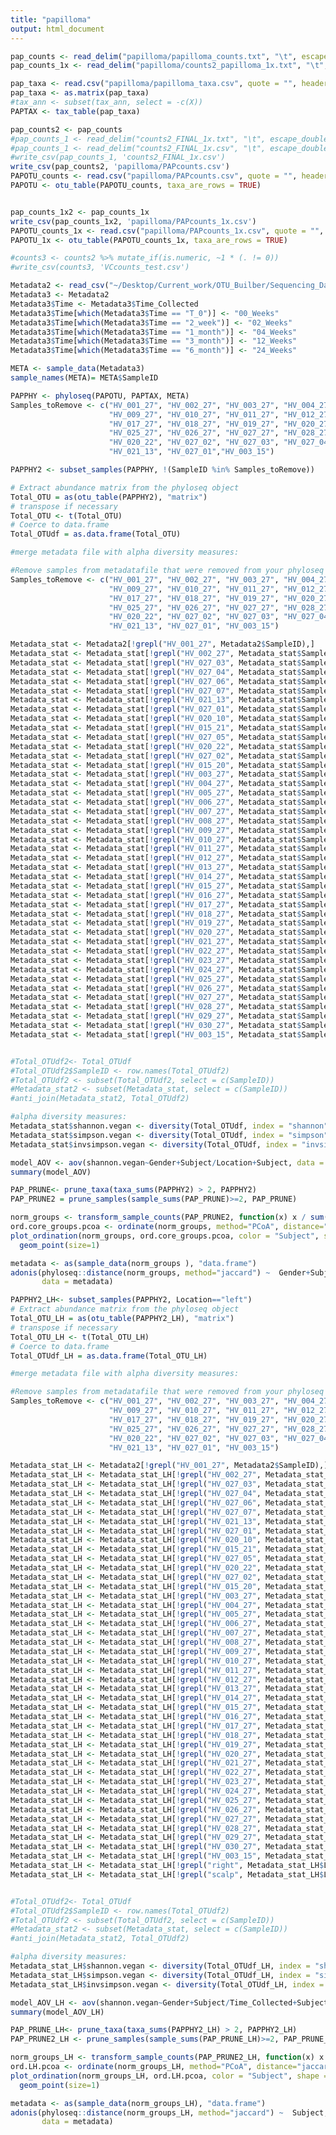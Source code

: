 ```yaml
---
title: "papilloma"
output: html_document
---
```


```r
pap_counts <- read_delim("papilloma/papilloma_counts.txt", "\t", escape_double = FALSE, trim_ws = TRUE)
pap_counts_1x <- read_delim("papilloma/counts2_papilloma_1x.txt", "\t", escape_double = FALSE, trim_ws = TRUE)
```


```r
pap_taxa <- read.csv("papilloma/papilloma_taxa.csv", quote = "", header = TRUE, stringsAsFactors = FALSE, row.names = 1)
pap_taxa <- as.matrix(pap_taxa)
#tax_ann <- subset(tax_ann, select = -c(X))
PAPTAX <- tax_table(pap_taxa)
```

```r
pap_counts2 <- pap_counts
#pap_counts_1 <- read_delim("counts2_FINAL_1x.txt", "\t", escape_double = FALSE, trim_ws = TRUE)
#pap_counts_1 <- read_delim("counts2_FINAL_1x.csv", "\t", escape_double = FALSE, trim_ws = TRUE)
#write_csv(pap_counts_1, 'counts2_FINAL_1x.csv')
write_csv(pap_counts2, 'papilloma/PAPcounts.csv')
PAPOTU_counts <- read.csv("papilloma/PAPcounts.csv", quote = "", header = TRUE, stringsAsFactors = FALSE, row.names = 1)
PAPOTU <- otu_table(PAPOTU_counts, taxa_are_rows = TRUE)


pap_counts_1x2 <- pap_counts_1x
write_csv(pap_counts_1x2, 'papilloma/PAPcounts_1x.csv')
PAPOTU_counts_1x <- read.csv("papilloma/PAPcounts_1x.csv", quote = "", header = TRUE, stringsAsFactors = FALSE, row.names = 1)
PAPOTU_1x <- otu_table(PAPOTU_counts_1x, taxa_are_rows = TRUE)

#counts3 <- counts2 %>% mutate_if(is.numeric, ~1 * (. != 0))
#write_csv(counts3, 'VCcounts_test.csv')
```

```r
Metadata2 <- read_csv("~/Desktop/Current_work/OTU_Builber/Sequencing_Data_Info_Sheet3.csv")
Metadata3 <- Metadata2
Metadata3$Time <- Metadata3$Time_Collected
Metadata3$Time[which(Metadata3$Time == "T_0")] <- "00_Weeks"
Metadata3$Time[which(Metadata3$Time == "2_week")] <- "02_Weeks"
Metadata3$Time[which(Metadata3$Time == "1_month")] <- "04_Weeks"
Metadata3$Time[which(Metadata3$Time == "3_month")] <- "12_Weeks"
Metadata3$Time[which(Metadata3$Time == "6_month")] <- "24_Weeks"

META <- sample_data(Metadata3)
sample_names(META)= META$SampleID
```

```r
PAPPHY <- phyloseq(PAPOTU, PAPTAX, META)
Samples_toRemove <- c("HV_001_27", "HV_002_27", "HV_003_27", "HV_004_27", "HV_005_27", "HV_006_27", "HV_007_27", "HV_008_27",
                      "HV_009_27", "HV_010_27", "HV_011_27", "HV_012_27", "HV_013_27", "HV_014_27", "HV_015_27", "HV_016_27",
                      "HV_017_27", "HV_018_27", "HV_019_27", "HV_020_27", "HV_021_27", "HV_022_27", "HV_023_27", "HV_024_27",
                      "HV_025_27", "HV_026_27", "HV_027_27", "HV_028_27", "HV_029_27", "HV_030_27", "HV_015_20", "HV_015_21", 
                      "HV_020_22", "HV_027_02", "HV_027_03", "HV_027_04", "HV_027_05", "HV_027_06", "HV_027_07", "HV_020_10",
                      "HV_021_13", "HV_027_01","HV_003_15")

PAPPHY2 <- subset_samples(PAPPHY, !(SampleID %in% Samples_toRemove))
```

```r
# Extract abundance matrix from the phyloseq object
Total_OTU = as(otu_table(PAPPHY2), "matrix")
# transpose if necessary
Total_OTU <- t(Total_OTU)
# Coerce to data.frame
Total_OTUdf = as.data.frame(Total_OTU)

#merge metadata file with alpha diversity measures:

#Remove samples from metadatafile that were removed from your phyloseq object (ie control samples, repeated samples, and other samples that are of other persons you are not using in this data set (P33, >P43))
Samples_toRemove <- c("HV_001_27", "HV_002_27", "HV_003_27", "HV_004_27", "HV_005_27", "HV_006_27", "HV_007_27", "HV_008_27",
                      "HV_009_27", "HV_010_27", "HV_011_27", "HV_012_27", "HV_013_27", "HV_014_27", "HV_015_27", "HV_016_27",
                      "HV_017_27", "HV_018_27", "HV_019_27", "HV_020_27", "HV_021_27", "HV_022_27", "HV_023_27", "HV_024_27",
                      "HV_025_27", "HV_026_27", "HV_027_27", "HV_028_27", "HV_029_27", "HV_030_27", "HV_015_20", "HV_015_21", 
                      "HV_020_22", "HV_027_02", "HV_027_03", "HV_027_04", "HV_027_05", "HV_027_06", "HV_027_07", "HV_020_10",
                      "HV_021_13", "HV_027_01", "HV_003_15")

Metadata_stat <- Metadata2[!grepl("HV_001_27", Metadata2$SampleID),]
Metadata_stat <- Metadata_stat[!grepl("HV_002_27", Metadata_stat$SampleID),]
Metadata_stat <- Metadata_stat[!grepl("HV_027_03", Metadata_stat$SampleID),]
Metadata_stat <- Metadata_stat[!grepl("HV_027_04", Metadata_stat$SampleID),]
Metadata_stat <- Metadata_stat[!grepl("HV_027_06", Metadata_stat$SampleID),]
Metadata_stat <- Metadata_stat[!grepl("HV_027_07", Metadata_stat$SampleID),]
Metadata_stat <- Metadata_stat[!grepl("HV_021_13", Metadata_stat$SampleID),]
Metadata_stat <- Metadata_stat[!grepl("HV_027_01", Metadata_stat$SampleID),]
Metadata_stat <- Metadata_stat[!grepl("HV_020_10", Metadata_stat$SampleID),]
Metadata_stat <- Metadata_stat[!grepl("HV_015_21", Metadata_stat$SampleID),]
Metadata_stat <- Metadata_stat[!grepl("HV_027_05", Metadata_stat$SampleID),]
Metadata_stat <- Metadata_stat[!grepl("HV_020_22", Metadata_stat$SampleID),]
Metadata_stat <- Metadata_stat[!grepl("HV_027_02", Metadata_stat$SampleID),]
Metadata_stat <- Metadata_stat[!grepl("HV_015_20", Metadata_stat$SampleID),]
Metadata_stat <- Metadata_stat[!grepl("HV_003_27", Metadata_stat$SampleID),]
Metadata_stat <- Metadata_stat[!grepl("HV_004_27", Metadata_stat$SampleID),]
Metadata_stat <- Metadata_stat[!grepl("HV_005_27", Metadata_stat$SampleID),]
Metadata_stat <- Metadata_stat[!grepl("HV_006_27", Metadata_stat$SampleID),]
Metadata_stat <- Metadata_stat[!grepl("HV_007_27", Metadata_stat$SampleID),]
Metadata_stat <- Metadata_stat[!grepl("HV_008_27", Metadata_stat$SampleID),]
Metadata_stat <- Metadata_stat[!grepl("HV_009_27", Metadata_stat$SampleID),]
Metadata_stat <- Metadata_stat[!grepl("HV_010_27", Metadata_stat$SampleID),]
Metadata_stat <- Metadata_stat[!grepl("HV_011_27", Metadata_stat$SampleID),]
Metadata_stat <- Metadata_stat[!grepl("HV_012_27", Metadata_stat$SampleID),]
Metadata_stat <- Metadata_stat[!grepl("HV_013_27", Metadata_stat$SampleID),]
Metadata_stat <- Metadata_stat[!grepl("HV_014_27", Metadata_stat$SampleID),]
Metadata_stat <- Metadata_stat[!grepl("HV_015_27", Metadata_stat$SampleID),]
Metadata_stat <- Metadata_stat[!grepl("HV_016_27", Metadata_stat$SampleID),]
Metadata_stat <- Metadata_stat[!grepl("HV_017_27", Metadata_stat$SampleID),]
Metadata_stat <- Metadata_stat[!grepl("HV_018_27", Metadata_stat$SampleID),]
Metadata_stat <- Metadata_stat[!grepl("HV_019_27", Metadata_stat$SampleID),]
Metadata_stat <- Metadata_stat[!grepl("HV_020_27", Metadata_stat$SampleID),]
Metadata_stat <- Metadata_stat[!grepl("HV_021_27", Metadata_stat$SampleID),]
Metadata_stat <- Metadata_stat[!grepl("HV_022_27", Metadata_stat$SampleID),]
Metadata_stat <- Metadata_stat[!grepl("HV_023_27", Metadata_stat$SampleID),]
Metadata_stat <- Metadata_stat[!grepl("HV_024_27", Metadata_stat$SampleID),]
Metadata_stat <- Metadata_stat[!grepl("HV_025_27", Metadata_stat$SampleID),]
Metadata_stat <- Metadata_stat[!grepl("HV_026_27", Metadata_stat$SampleID),]
Metadata_stat <- Metadata_stat[!grepl("HV_027_27", Metadata_stat$SampleID),]
Metadata_stat <- Metadata_stat[!grepl("HV_028_27", Metadata_stat$SampleID),]
Metadata_stat <- Metadata_stat[!grepl("HV_029_27", Metadata_stat$SampleID),]
Metadata_stat <- Metadata_stat[!grepl("HV_030_27", Metadata_stat$SampleID),]
Metadata_stat <- Metadata_stat[!grepl("HV_003_15", Metadata_stat$SampleID),]


#Total_OTUdf2<- Total_OTUdf
#Total_OTUdf2$SampleID <- row.names(Total_OTUdf2)
#Total_OTUdf2 <- subset(Total_OTUdf2, select = c(SampleID))
#Metadata_stat2 <- subset(Metadata_stat, select = c(SampleID))
#anti_join(Metadata_stat2, Total_OTUdf2)

#alpha diversity measures:
Metadata_stat$shannon.vegan <- diversity(Total_OTUdf, index = "shannon")
Metadata_stat$simpson.vegan <- diversity(Total_OTUdf, index = "simpson")
Metadata_stat$invsimpson.vegan <- diversity(Total_OTUdf, index = "invsimpson")
```
```r
model_AOV <- aov(shannon.vegan~Gender+Subject/Location+Subject, data = Metadata_stat)
summary(model_AOV)
```
```r
PAP_PRUNE<- prune_taxa(taxa_sums(PAPPHY2) > 2, PAPPHY2) 
PAP_PRUNE2 = prune_samples(sample_sums(PAP_PRUNE)>=2, PAP_PRUNE)
```

```r
norm_groups <- transform_sample_counts(PAP_PRUNE2, function(x) x / sum(x) )
ord.core_groups.pcoa <- ordinate(norm_groups, method="PCoA", distance="jaccard", na.rm = TRUE)
plot_ordination(norm_groups, ord.core_groups.pcoa, color = "Subject", shape = "Location") +
  geom_point(size=1)
```

```r
metadata <- as(sample_data(norm_groups ), "data.frame")
adonis(phyloseq::distance(norm_groups, method="jaccard") ~  Gender+Subject/Location+Subject,
       data = metadata)
```

```r
PAPPHY2_LH<- subset_samples(PAPPHY2, Location=="left")
# Extract abundance matrix from the phyloseq object
Total_OTU_LH = as(otu_table(PAPPHY2_LH), "matrix")
# transpose if necessary
Total_OTU_LH <- t(Total_OTU_LH)
# Coerce to data.frame
Total_OTUdf_LH = as.data.frame(Total_OTU_LH)

#merge metadata file with alpha diversity measures:

#Remove samples from metadatafile that were removed from your phyloseq object (ie control samples, repeated samples, and other samples that are of other persons you are not using in this data set (P33, >P43))
Samples_toRemove <- c("HV_001_27", "HV_002_27", "HV_003_27", "HV_004_27", "HV_005_27", "HV_006_27", "HV_007_27", "HV_008_27",
                      "HV_009_27", "HV_010_27", "HV_011_27", "HV_012_27", "HV_013_27", "HV_014_27", "HV_015_27", "HV_016_27",
                      "HV_017_27", "HV_018_27", "HV_019_27", "HV_020_27", "HV_021_27", "HV_022_27", "HV_023_27", "HV_024_27",
                      "HV_025_27", "HV_026_27", "HV_027_27", "HV_028_27", "HV_029_27", "HV_030_27", "HV_015_20", "HV_015_21", 
                      "HV_020_22", "HV_027_02", "HV_027_03", "HV_027_04", "HV_027_05", "HV_027_06", "HV_027_07", "HV_020_10",
                      "HV_021_13", "HV_027_01", "HV_003_15")

Metadata_stat_LH <- Metadata2[!grepl("HV_001_27", Metadata2$SampleID),]
Metadata_stat_LH <- Metadata_stat_LH[!grepl("HV_002_27", Metadata_stat_LH$SampleID),]
Metadata_stat_LH <- Metadata_stat_LH[!grepl("HV_027_03", Metadata_stat_LH$SampleID),]
Metadata_stat_LH <- Metadata_stat_LH[!grepl("HV_027_04", Metadata_stat_LH$SampleID),]
Metadata_stat_LH <- Metadata_stat_LH[!grepl("HV_027_06", Metadata_stat_LH$SampleID),]
Metadata_stat_LH <- Metadata_stat_LH[!grepl("HV_027_07", Metadata_stat_LH$SampleID),]
Metadata_stat_LH <- Metadata_stat_LH[!grepl("HV_021_13", Metadata_stat_LH$SampleID),]
Metadata_stat_LH <- Metadata_stat_LH[!grepl("HV_027_01", Metadata_stat_LH$SampleID),]
Metadata_stat_LH <- Metadata_stat_LH[!grepl("HV_020_10", Metadata_stat_LH$SampleID),]
Metadata_stat_LH <- Metadata_stat_LH[!grepl("HV_015_21", Metadata_stat_LH$SampleID),]
Metadata_stat_LH <- Metadata_stat_LH[!grepl("HV_027_05", Metadata_stat_LH$SampleID),]
Metadata_stat_LH <- Metadata_stat_LH[!grepl("HV_020_22", Metadata_stat_LH$SampleID),]
Metadata_stat_LH <- Metadata_stat_LH[!grepl("HV_027_02", Metadata_stat_LH$SampleID),]
Metadata_stat_LH <- Metadata_stat_LH[!grepl("HV_015_20", Metadata_stat_LH$SampleID),]
Metadata_stat_LH <- Metadata_stat_LH[!grepl("HV_003_27", Metadata_stat_LH$SampleID),]
Metadata_stat_LH <- Metadata_stat_LH[!grepl("HV_004_27", Metadata_stat_LH$SampleID),]
Metadata_stat_LH <- Metadata_stat_LH[!grepl("HV_005_27", Metadata_stat_LH$SampleID),]
Metadata_stat_LH <- Metadata_stat_LH[!grepl("HV_006_27", Metadata_stat_LH$SampleID),]
Metadata_stat_LH <- Metadata_stat_LH[!grepl("HV_007_27", Metadata_stat_LH$SampleID),]
Metadata_stat_LH <- Metadata_stat_LH[!grepl("HV_008_27", Metadata_stat_LH$SampleID),]
Metadata_stat_LH <- Metadata_stat_LH[!grepl("HV_009_27", Metadata_stat_LH$SampleID),]
Metadata_stat_LH <- Metadata_stat_LH[!grepl("HV_010_27", Metadata_stat_LH$SampleID),]
Metadata_stat_LH <- Metadata_stat_LH[!grepl("HV_011_27", Metadata_stat_LH$SampleID),]
Metadata_stat_LH <- Metadata_stat_LH[!grepl("HV_012_27", Metadata_stat_LH$SampleID),]
Metadata_stat_LH <- Metadata_stat_LH[!grepl("HV_013_27", Metadata_stat_LH$SampleID),]
Metadata_stat_LH <- Metadata_stat_LH[!grepl("HV_014_27", Metadata_stat_LH$SampleID),]
Metadata_stat_LH <- Metadata_stat_LH[!grepl("HV_015_27", Metadata_stat_LH$SampleID),]
Metadata_stat_LH <- Metadata_stat_LH[!grepl("HV_016_27", Metadata_stat_LH$SampleID),]
Metadata_stat_LH <- Metadata_stat_LH[!grepl("HV_017_27", Metadata_stat_LH$SampleID),]
Metadata_stat_LH <- Metadata_stat_LH[!grepl("HV_018_27", Metadata_stat_LH$SampleID),]
Metadata_stat_LH <- Metadata_stat_LH[!grepl("HV_019_27", Metadata_stat_LH$SampleID),]
Metadata_stat_LH <- Metadata_stat_LH[!grepl("HV_020_27", Metadata_stat_LH$SampleID),]
Metadata_stat_LH <- Metadata_stat_LH[!grepl("HV_021_27", Metadata_stat_LH$SampleID),]
Metadata_stat_LH <- Metadata_stat_LH[!grepl("HV_022_27", Metadata_stat_LH$SampleID),]
Metadata_stat_LH <- Metadata_stat_LH[!grepl("HV_023_27", Metadata_stat_LH$SampleID),]
Metadata_stat_LH <- Metadata_stat_LH[!grepl("HV_024_27", Metadata_stat_LH$SampleID),]
Metadata_stat_LH <- Metadata_stat_LH[!grepl("HV_025_27", Metadata_stat_LH$SampleID),]
Metadata_stat_LH <- Metadata_stat_LH[!grepl("HV_026_27", Metadata_stat_LH$SampleID),]
Metadata_stat_LH <- Metadata_stat_LH[!grepl("HV_027_27", Metadata_stat_LH$SampleID),]
Metadata_stat_LH <- Metadata_stat_LH[!grepl("HV_028_27", Metadata_stat_LH$SampleID),]
Metadata_stat_LH <- Metadata_stat_LH[!grepl("HV_029_27", Metadata_stat_LH$SampleID),]
Metadata_stat_LH <- Metadata_stat_LH[!grepl("HV_030_27", Metadata_stat_LH$SampleID),]
Metadata_stat_LH <- Metadata_stat_LH[!grepl("HV_003_15", Metadata_stat_LH$SampleID),]
Metadata_stat_LH <- Metadata_stat_LH[!grepl("right", Metadata_stat_LH$Location),]
Metadata_stat_LH <- Metadata_stat_LH[!grepl("scalp", Metadata_stat_LH$Location),]


#Total_OTUdf2<- Total_OTUdf
#Total_OTUdf2$SampleID <- row.names(Total_OTUdf2)
#Total_OTUdf2 <- subset(Total_OTUdf2, select = c(SampleID))
#Metadata_stat2 <- subset(Metadata_stat, select = c(SampleID))
#anti_join(Metadata_stat2, Total_OTUdf2)

#alpha diversity measures:
Metadata_stat_LH$shannon.vegan <- diversity(Total_OTUdf_LH, index = "shannon")
Metadata_stat_LH$simpson.vegan <- diversity(Total_OTUdf_LH, index = "simpson")
Metadata_stat_LH$invsimpson.vegan <- diversity(Total_OTUdf_LH, index = "invsimpson")
```
```r
model_AOV_LH <- aov(shannon.vegan~Gender+Subject/Time_Collected+Subject, data = Metadata_stat_LH)
summary(model_AOV_LH)
```

```r
PAP_PRUNE_LH<- prune_taxa(taxa_sums(PAPPHY2_LH) > 2, PAPPHY2_LH) 
PAP_PRUNE2_LH <- prune_samples(sample_sums(PAP_PRUNE_LH)>=2, PAP_PRUNE_LH)
```
```r
norm_groups_LH <- transform_sample_counts(PAP_PRUNE2_LH, function(x) x / sum(x) )
ord.LH.pcoa <- ordinate(norm_groups_LH, method="PCoA", distance="jaccard", na.rm = TRUE)
plot_ordination(norm_groups_LH, ord.LH.pcoa, color = "Subject", shape = "Time_Collected") +
  geom_point(size=1)
```

```r
metadata <- as(sample_data(norm_groups_LH), "data.frame")
adonis(phyloseq::distance(norm_groups_LH, method="jaccard") ~  Subject,
       data = metadata)
```
